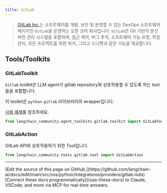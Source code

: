```yaml
---
title: GitLab
---
```


>[GitLab Inc.](https://about.gitlab.com/)는 소프트웨어를 개발, 보안 및 운영할 수 있는 DevOps 소프트웨어 패키지인 `GitLab`을 운영하는 오픈 코어 회사입니다. `GitLab`은 Git 기반의 분산 버전 관리 시스템을 포함하며, 접근 제어, 버그 추적, 소프트웨어 기능 요청, 작업 관리, 모든 프로젝트를 위한 위키, 그리고 스니펫과 같은 기능을 제공합니다.


## Tools/Toolkits

### GitLabToolkit

`Gitlab` toolkit은 LLM agent가 gitlab repository와 상호작용할 수 있도록 하는 tool들을 포함합니다.

이 toolkit은 `python-gitlab` 라이브러리의 wrapper입니다.

[사용 예제](/oss/python/integrations/tools/gitlab)를 참조하세요.

```python
from langchain_community.agent_toolkits.gitlab.toolkit import GitLabToolkit
```

### GitLabAction

GitLab API와 상호작용하기 위한 Tool입니다.

```python
from langchain_community.tools.gitlab.tool import GitLabAction
```

---

<Callout icon="pen-to-square" iconType="regular">
    [Edit the source of this page on GitHub.](https://github.com/langchain-ai/docs/edit/main/src/oss/python/integrations/providers/gitlab.mdx)
</Callout>
<Tip icon="terminal" iconType="regular">
    [Connect these docs programmatically](/use-these-docs) to Claude, VSCode, and more via MCP for    real-time answers.
</Tip>
